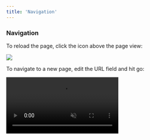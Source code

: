 ```yaml
---
title: 'Navigation'
---
```


### Navigation

To reload the page, click the icon above the page view:

<Frame>
    <img src="media/reload.png" />
</Frame>

<br />

To navigate to a new page, edit the URL field and hit go:

<Frame>
    <video
        autoPlay
        muted
        loop
        playsInline
        src="/media/navigate.mp4"
    />
</Frame>

<br />

Both actions will be added as steps in your test.

